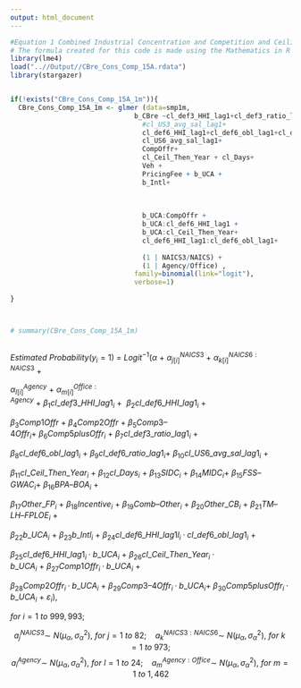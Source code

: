 ```yaml
---
output: html_document
---
```

```r
#Equation 1 Combined Industrial Concentration and Competition and Ceiling Breaches Likelihood
# The formula created for this code is made using the Mathematics in R Markdown. For more about Mathematics formatting in R Markdown, see my "Mathematics Formatting in R Markdown" file.
library(lme4)
load("..//Output//CBre_Cons_Comp_15A.rdata")
library(stargazer)


if(!exists("CBre_Cons_Comp_15A_1m")){
  CBre_Cons_Comp_15A_1m <- glmer (data=smp1m,
                               b_CBre ~cl_def3_HHI_lag1+cl_def3_ratio_lag1+#cl_def3_obl_lag1+
                                 #cl_US3_avg_sal_lag1+
                                 cl_def6_HHI_lag1+cl_def6_obl_lag1+cl_def6_ratio_lag1+
                                 cl_US6_avg_sal_lag1+
                                 CompOffr+
                                 cl_Ceil_Then_Year + cl_Days+ 
                                 Veh +
                                 PricingFee + b_UCA +
                                 b_Intl+
                                 
                                 
                                 
                                 b_UCA:CompOffr +
                                 b_UCA:cl_def6_HHI_lag1 + 
                                 b_UCA:cl_Ceil_Then_Year+
                                 cl_def6_HHI_lag1:cl_def6_obl_lag1+
                                 
                                 (1 | NAICS3/NAICS) + 
                                 (1 | Agency/Office) ,
                               family=binomial(link="logit"),
                               verbose=1)
  
}



# summary(CBre_Cons_Comp_15A_1m)
  
```

$Estimated~Probability(y_i = 1)~=~Logit^{-1}(α~+~α^{NAICS3}_{j[i]}~+~α^{NAICS6:NAICS3}_{k[i]}~+~$

$α^{Agency}_{l[i]}~+~α^{Office:Agency}_{m[i]}~+~β_{1}cl\_def3\_HHI\_lag1_{i}~+~~β_{2}cl\_def6\_HHI\_lag1_{i}~+$

$β_{3}Comp1Offr~+~β_{4}Comp2Offr~+~β_{5}Comp3–4Offr_{i}+~β_{6}Comp5plusOffr_{i}~+~β_{7}cl\_def3\_ratio\_lag1_{i}~+$

$β_8cl\_def6\_obl\_lag1_{i}~+~β_9cl\_def6\_ratio\_lag1_{i}+~β_{10}cl\_US6\_avg\_sal\_lag1_{i}~+$

$β_{11}cl\_Ceil\_Then\_Year_{i}~+~β_{12}cl\_Days_{i}~+~β_{13}SIDC_{i}~+~β_{14}MIDC_{i}+~β_{15}FSS–GWAC_{i}+~β_{16}BPA–BOA_{i}~+$

$β_{17}Other\_FP_{i}~+~β_{18}Incentive_{i}~+~β_{19}Comb–Other_{i}~+~β_{20}Other\_CB_{i}~+~β_{21}TM–LH–FPLOE_{i}~+$

$β_{22}b\_UCA_{i}~+~β_{23}b\_Intl_{i}~+~β_{24}cl\_def6\_HHI\_lag1l_{i}·cl\_def6\_obl\_lag1_{i}~+$

$β_{25}cl\_def6\_HHI\_lag1_{i}·b\_UCA_{i}~+~β_{26}cl\_Ceil\_Then\_Year_{i}·b\_UCA_{i}~+~β_{27}Comp1Offr_{i}·b\_UCA_{i}~+$

$β_{28}Comp2Offr_{i}·b\_UCA_{i}~+~β_{29}Comp3–4Offr_{i}·b\_UCA_{i}+~β_{30}Comp5plusOffr_{i}·b\_UCA_{i}~+~ε_{i}),$ 

$for~i=  1~to~999,993;$

$$a^{NAICS3}_{j}\sim~N(μ_{α},σ^{2}_{α}),~for~j= 1~to~82;~~~~ a^{NAICS3:NAICS6}_{k}\sim~N(μ_{α},σ^{2}_{α}),~for~k= 1~to~973;$$
$$a^{Agency}_{l}\sim~N(μ_{α},σ^{2}_{α}),~for~l= 1~to~24; ~~~~a^{Agency:Office}_{m}\sim~N(μ_{α},σ^{2}_{α}),~for~m= 1~to~1,462$$

